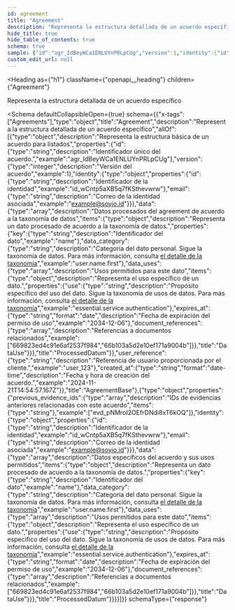 ```yaml
---
id: agreement
title: "Agreement"
description: "Representa la estructura detallada de un acuerdo específico"
hide_title: true
hide_table_of_contents: true
schema: true
sample: {"id":"agr_IdBeyWCa1ENLUYnPRLpCUg","version":1,"identity":{"id":"id_wCntp5aXB5q7fKSthevwrw","email":"example@soyio.id"},"data":[{"key":"name","data_category":"user.name.first","data_uses":[{"use":"essential.service.authentication","expires_at":"2034-12-06","document_references":["669823ed4c91e6af2537f984","66b103a5d2e10ef171a9004b","669823ed4c91e6af2537f984","66b103a5d2e10ef171a9004b"]}]}],"user_reference":"user_123","created_at":"2024-11-21T14:54:57.167Z","previous_evidence_ids":["evd_pNMroI2OEfrDNdi8xT6kOQ"]}
custom_edit_url: null
---
```



<Heading
  as={"h1"}
  className={"openapi__heading"}
  children={"Agreement"}
>
</Heading>



Representa la estructura detallada de un acuerdo específico

<Schema
	defaultCollapsibleOpen={true}
  schema={{"x-tags":["Agreements"],"type":"object","title":"Agreement","description":"Representa la estructura detallada de un acuerdo específico","allOf":[{"type":"object","description":"Representa la estructura básica de un acuerdo para listados","properties":{"id":{"type":"string","description":"Identificador único del acuerdo.","example":"agr_IdBeyWCa1ENLUYnPRLpCUg"},"version":{"type":"integer","description":"Versión del acuerdo","example":1},"identity":{"type":"object","properties":{"id":{"type":"string","description":"Identificador de la identidad","example":"id_wCntp5aXB5q7fKSthevwrw"},"email":{"type":"string","description":"Correo de la identidad asociada","example":"example@soyio.id"}}},"data":{"type":"array","description":"Datos procesados del agreement de acuerdo a la taxonomía de datos","items":{"type":"object","description":"Representa un dato procesado de acuerdo a la taxonomía de datos.","properties":{"key":{"type":"string","description":"Identificador del dato","example":"name"},"data_category":{"type":"string","description":"Categoría del dato personal. Sigue la taxonomía de datos. Para más información, consulta [el detalle de la taxonomía](/docs/integration-guide/concepts/agreement#taxonomía)","example":"user.name.first"},"data_uses":{"type":"array","description":"Usos permitidos para este dato","items":{"type":"object","description":"Representa el uso específico de un dato.","properties":{"use":{"type":"string","description":"Propósito específico del uso del dato. Sigue la taxonomía de usos de datos. Para más información, consulta [el detalle de la taxonomía](/docs/integration-guide/concepts/agreement#taxonomía)","example":"essential.service.authentication"},"expires_at":{"type":"string","format":"date","description":"Fecha de expiración del permiso de uso","example":"2034-12-06"},"document_references":{"type":"array","description":"Referencias a documentos relacionados","example":["669823ed4c91e6af2537f984","66b103a5d2e10ef171a9004b"]}},"title":"DataUse"}}},"title":"ProcessedDatum"}},"user_reference":{"type":"string","description":"Referencia de usuario proporcionada por el cliente.","example":"user_123"},"created_at":{"type":"string","format":"date-time","description":"Fecha y hora de creación del acuerdo.","example":"2024-11-21T14:54:57.167Z"}},"title":"AgreementBase"},{"type":"object","properties":{"previous_evidence_ids":{"type":"array","description":"IDs de evidencias anteriores relacionadas con este acuerdo","items":{"type":"string"},"example":["evd_pNMroI2OEfrDNdi8xT6kOQ"]},"identity":{"type":"object","properties":{"id":{"type":"string","description":"Identificador de la identidad","example":"id_wCntp5aXB5q7fKSthevwrw"},"email":{"type":"string","description":"Correo de la identidad asociada","example":"example@soyio.id"}}},"data":{"type":"array","description":"Datos específicos del acuerdo y sus usos permitidos","items":{"type":"object","description":"Representa un dato procesado de acuerdo a la taxonomía de datos.","properties":{"key":{"type":"string","description":"Identificador del dato","example":"name"},"data_category":{"type":"string","description":"Categoría del dato personal. Sigue la taxonomía de datos. Para más información, consulta [el detalle de la taxonomía](/docs/integration-guide/concepts/agreement#taxonomía)","example":"user.name.first"},"data_uses":{"type":"array","description":"Usos permitidos para este dato","items":{"type":"object","description":"Representa el uso específico de un dato.","properties":{"use":{"type":"string","description":"Propósito específico del uso del dato. Sigue la taxonomía de usos de datos. Para más información, consulta [el detalle de la taxonomía](/docs/integration-guide/concepts/agreement#taxonomía)","example":"essential.service.authentication"},"expires_at":{"type":"string","format":"date","description":"Fecha de expiración del permiso de uso","example":"2034-12-06"},"document_references":{"type":"array","description":"Referencias a documentos relacionados","example":["669823ed4c91e6af2537f984","66b103a5d2e10ef171a9004b"]}},"title":"DataUse"}}},"title":"ProcessedDatum"}}}}]}}
  schemaType={"response"}
>
  
</Schema>
            